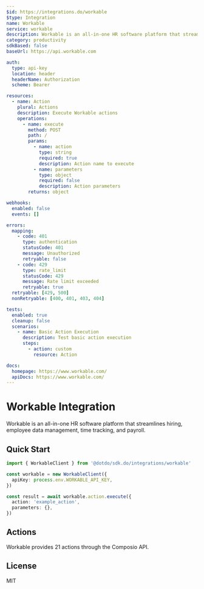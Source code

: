 ```yaml
---
$id: https://integrations.do/workable
$type: Integration
name: Workable
service: workable
description: Workable is an all-in-one HR software platform that streamlines hiring, employee data management, time tracking, and payroll.
category: productivity
sdkBased: false
baseUrl: https://api.workable.com

auth:
  type: api-key
  location: header
  headerName: Authorization
  scheme: Bearer

resources:
  - name: Action
    plural: Actions
    description: Execute Workable actions
    operations:
      - name: execute
        method: POST
        path: /
        params:
          - name: action
            type: string
            required: true
            description: Action name to execute
          - name: parameters
            type: object
            required: false
            description: Action parameters
        returns: object

webhooks:
  enabled: false
  events: []

errors:
  mapping:
    - code: 401
      type: authentication
      statusCode: 401
      message: Unauthorized
      retryable: false
    - code: 429
      type: rate_limit
      statusCode: 429
      message: Rate limit exceeded
      retryable: true
  retryable: [429, 500]
  nonRetryable: [400, 401, 403, 404]

tests:
  enabled: true
  cleanup: false
  scenarios:
    - name: Basic Action Execution
      description: Test basic action execution
      steps:
        - action: custom
          resource: Action

docs:
  homepage: https://www.workable.com/
  apiDocs: https://www.workable.com/
---
```


# Workable Integration

Workable is an all-in-one HR software platform that streamlines hiring, employee data management, time tracking, and payroll.

## Quick Start

```typescript
import { WorkableClient } from '@dotdo/sdk.do/integrations/workable'

const workable = new WorkableClient({
  apiKey: process.env.WORKABLE_API_KEY,
})

const result = await workable.action.execute({
  action: 'example_action',
  parameters: {},
})
```

## Actions

Workable provides 21 actions through the Composio API.

## License

MIT
